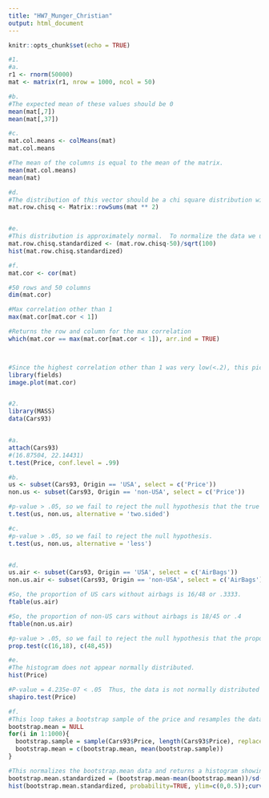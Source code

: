 ---
title: "HW7_Munger_Christian"
output: html_document
---

```{r setup, include=FALSE}
knitr::opts_chunk$set(echo = TRUE)
```



```{r}
#1.
#a.
r1 <- rnorm(50000)
mat <- matrix(r1, nrow = 1000, ncol = 50)

#b.
#The expected mean of these values should be 0
mean(mat[,7])
mean(mat[,37])

#c.
mat.col.means <- colMeans(mat)
mat.col.means

#The mean of the columns is equal to the mean of the matrix.
mean(mat.col.means)
mean(mat)

#d.
#The distribution of this vector should be a chi square distribution with 50 degrees of freedom.
mat.row.chisq <- Matrix::rowSums(mat ** 2)


#e.
#This distribution is approximately normal.  To normalize the data we use 50 because that is the mean and degrees of freedom and sqrt(100) because that is the standard deviation
mat.row.chisq.standardized <- (mat.row.chisq-50)/sqrt(100)
hist(mat.row.chisq.standardized)

#f.
mat.cor <- cor(mat)

#50 rows and 50 columns
dim(mat.cor)

#Max correlation other than 1
max(mat.cor[mat.cor < 1])

#Returns the row and column for the max correlation
which(mat.cor == max(mat.cor[mat.cor < 1]), arr.ind = TRUE)



#Since the highest correlation other than 1 was very low(<.2), this picture matches what I would expect.  
library(fields)
image.plot(mat.cor)


#2.
library(MASS)
data(Cars93)


#a.
attach(Cars93)
#(16.87504, 22.14431)
t.test(Price, conf.level = .99)

#b.
us <- subset(Cars93, Origin == 'USA', select = c('Price'))
non.us <- subset(Cars93, Origin == 'non-USA', select = c('Price'))

#p-value > .05, so we fail to reject the null hypothesis that the true mean is 0.
t.test(us, non.us, alternative = 'two.sided')

#c.
#p-value > .05, so we fail to reject the null hypothesis.
t.test(us, non.us, alternative = 'less')


#d.
us.air <- subset(Cars93, Origin == 'USA', select = c('AirBags'))
non.us.air <- subset(Cars93, Origin == 'non-USA', select = c('AirBags'))

#So, the proportion of US cars without airbags is 16/48 or .3333.
ftable(us.air)

#So, the proportion of non-US cars without airbags is 18/45 or .4
ftable(non.us.air)

#p-value > .05, so we fail to reject the null hypothesis that the proportions are equivalent.
prop.test(c(16,18), c(48,45))

#e.
#The histogram does not appear normally distributed.
hist(Price)

#P-value = 4.235e-07 < .05  Thus, the data is not normally distributed and the results from a-d are not appropriate because the tests in these problems assume normality.
shapiro.test(Price)

#f.
#This loop takes a bootstrap sample of the price and resamples the data. The loop then takes the mean of this sample and repeats this 1000 times/
bootstrap.mean = NULL
for(i in 1:1000){
  bootstrap.sample = sample(Cars93$Price, length(Cars93$Price), replace=TRUE)
  bootstrap.mean = c(bootstrap.mean, mean(bootstrap.sample))
}

#This normalizes the bootstrap.mean data and returns a histogram showing an approximately normal distribution for bootstrap.mean.standardized.
bootstrap.mean.standardized = (bootstrap.mean-mean(bootstrap.mean))/sd(bootstrap.mean)
hist(bootstrap.mean.standardized, probability=TRUE, ylim=c(0,0.5));curve(dnorm(x), add=TRUE, col="red")



```


